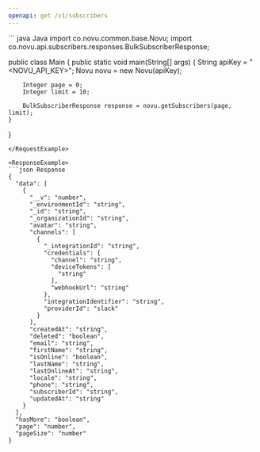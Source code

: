 ```yaml
---
openapi: get /v1/subscribers
---
```



<ApikeyWarning />

<RequestExample>
``` java Java
import co.novu.common.base.Novu;
import co.novu.api.subscribers.responses.BulkSubscriberResponse;

public class Main {
   public static void main(String[] args) {
        String apiKey = "<NOVU_API_KEY>";
        Novu novu = new Novu(apiKey);

        Integer page = 0;
        Integer limit = 10;

        BulkSubscriberResponse response = novu.getSubscribers(page, limit);
    }
}
```
</RequestExample>

<ResponseExample>
```json Response
{
  "data": [
    {
      "__v": "number",
      "_environmentId": "string",
      "_id": "string",
      "_organizationId": "string",
      "avatar": "string",
      "channels": [
        {
          "_integrationId": "string",
          "credentials": {
            "channel": "string",
            "deviceTokens": [
              "string"
            ],
            "webhookUrl": "string"
          },
          "integrationIdentifier": "string",
          "providerId": "slack"
        }
      ],
      "createdAt": "string",
      "deleted": "boolean",
      "email": "string",
      "firstName": "string",
      "isOnline": "boolean",
      "lastName": "string",
      "lastOnlineAt": "string",
      "locale": "string",
      "phone": "string",
      "subscriberId": "string",
      "updatedAt": "string"
    }
  ],
  "hasMore": "boolean",
  "page": "number",
  "pageSize": "number"
}
```
</ResponseExample>